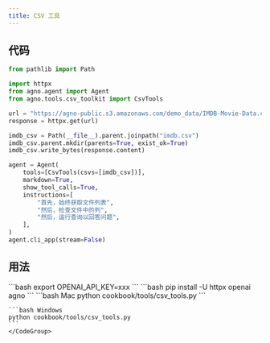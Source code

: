 ```yaml
---
title: CSV 工具
---
```


## 代码

```python cookbook/tools/csv_tools.py
from pathlib import Path

import httpx
from agno.agent import Agent
from agno.tools.csv_toolkit import CsvTools

url = "https://agno-public.s3.amazonaws.com/demo_data/IMDB-Movie-Data.csv"
response = httpx.get(url)

imdb_csv = Path(__file__).parent.joinpath("imdb.csv")
imdb_csv.parent.mkdir(parents=True, exist_ok=True)
imdb_csv.write_bytes(response.content)

agent = Agent(
    tools=[CsvTools(csvs=[imdb_csv])],
    markdown=True,
    show_tool_calls=True,
    instructions=[
        "首先，始终获取文件列表",
        "然后，检查文件中的列",
        "然后，运行查询以回答问题",
    ],
)
agent.cli_app(stream=False)
```

## 用法

<Steps>
  <Snippet file="create-venv-step.mdx" />

  <Step title="设置你的 API 密钥">
    ```bash
    export OPENAI_API_KEY=xxx
    ```
  </Step>

  <Step title="安装库">
    ```bash
    pip install -U httpx openai agno
    ```
  </Step>

  <Step title="运行 Agent">
    <CodeGroup>
    ```bash Mac
    python cookbook/tools/csv_tools.py
    ```

    ```bash Windows
    python cookbook/tools/csv_tools.py
    ```
    </CodeGroup>
  </Step>
</Steps>